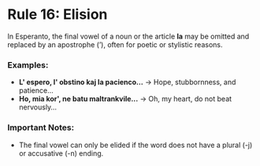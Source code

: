 # Rule 16: Elision

In Esperanto, the final vowel of a noun or the article **la** may be omitted and replaced by an apostrophe (’), often for poetic or stylistic reasons.

### Examples:
- **L' espero, l' obstino kaj la pacienco…** → Hope, stubbornness, and patience…
- **Ho, mia kor', ne batu maltrankvile…** → Oh, my heart, do not beat nervously…

### Important Notes:
- The final vowel can only be elided if the word does not have a plural (-j) or accusative (-n) ending.
